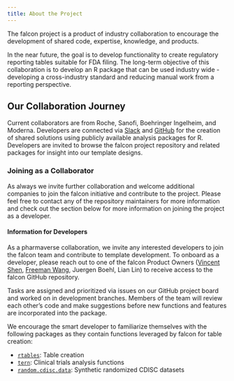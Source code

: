 ```yaml
---
title: About the Project
---
```


The falcon project is a product of industry collaboration to encourage the development of shared code, expertise, knowledge, and products.

In the near future, the goal is to develop functionality to create regulatory reporting tables suitable for FDA filing. The long-term objective of this collaboration is to develop an R package that can be used industry wide - developing a cross-industry standard and reducing manual work from a reporting perspective.

## Our Collaboration Journey

Current collaborators are from Roche, Sanofi, Boehringer Ingelheim, and Moderna. Developers are connected via [Slack](https://app.slack.com/client/T028PB489D3/C04MQS12MND) and [GitHub](https://github.com/pharmaverse/falcon) for the creation of shared solutions using publicly available analysis packages for R. Developers are invited to browse the falcon project repository and related packages for insight into our template designs.

### Joining as a Collaborator

As always we invite further collaboration and welcome additional companies to join the falcon initiative and contribute to the project. Please feel free to contact any of the repository maintainers for more information and check out the section below for more information on joining the project as a developer.

#### Information for Developers

As a pharmaverse collaboration, we invite any interested developers to join the falcon team and contribute to template development. To onboard as a developer, please reach out to one of the falcon Product Owners ([Vincent Shen](https://github.com/telepath37), [Freeman Wang](https://github.com/freestatman), Juergen Boehl, Lian Lin) to receive access to the falcon GitHub repository.

Tasks are assigned and prioritized via issues on our GitHub project board and worked on in development branches. Members of the team will review each other's code and make suggestions before new functions and features are incorporated into the package.

We encourage the smart developer to familiarize themselves with the following packages as they contain functions leveraged by falcon for table creation:

-   [`rtables`](https://insightsengineering.github.io/rtables/main/): Table creation
-   [`tern`](https://insightsengineering.github.io/tern/main/): Clinical trials analysis functions
-   [`random.cdisc.data`](https://insightsengineering.github.io/random.cdisc.data/main/): Synthetic randomized CDISC datasets


